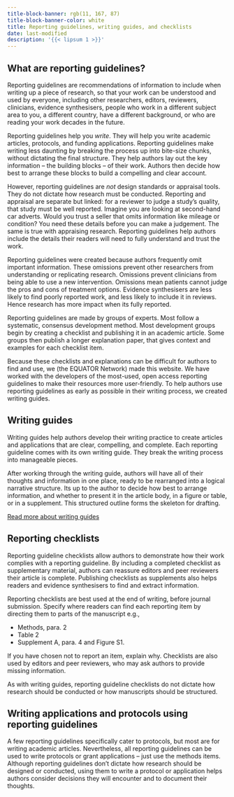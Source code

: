 ```yaml
---
title-block-banner: rgb(11, 167, 87)
title-block-banner-color: white
title: Reporting guidelines, writing guides, and checklists
date: last-modified
description: '{{< lipsum 1 >}}'
---
```


## What are reporting guidelines? {#reporting-guidelines}

Reporting guidelines are recommendations of information to include when writing up a piece of research, 
so that your work can be understood and used by everyone, including other researchers, editors, reviewers, 
clinicians, evidence synthesisers, people who work in a different subject area to you, a different country, 
have a different background, or who are reading your work decades in the future. 

Reporting guidelines help you _write_. They will help you write academic articles, protocols, and funding applications. 
Reporting guidelines make writing less daunting by breaking the process up into bite-size chunks, without dictating the final structure. 
They help authors lay out the key information – the building blocks – of their work. Authors then decide how best to arrange these blocks 
to build a compelling and clear account. 

However, reporting guidelines are _not_ design standards or appraisal tools. They do not dictate how research must be conducted. Reporting and appraisal are separate but linked: for a reviewer to judge a study's quality, that study must be well reported. Imagine you are looking at second-hand car adverts. Would you trust a seller that omits information like mileage or condition? You need these details before you can make a judgement. The same is true with appraising research. Reporting guidelines help authors include the details their readers will need to fully understand and trust the work.

Reporting guidelines were created because authors frequently omit important information. These omissions prevent other researchers from understanding or replicating research. Omissions prevent clinicians from being able to use a new intervention. Omissions mean patients cannot judge the pros and cons of treatment options. Evidence synthesisers are less likely to find poorly reported work, and less likely to include it in reviews. Hence research has more impact when its fully reported.

Reporting guidelines are made by groups of experts. Most follow a systematic, consensus development method. Most development groups begin by creating a checklist and publishing it in an academic article. Some groups then publish a longer explanation paper, that gives context and examples for each checklist item. 

Because these checklists and explanations can be difficult for authors to find and use, we (the EQUATOR Network) made this website. We have worked with the developers of the most-used, open access reporting guidelines to make their resources more user-friendly. To help authors use reporting guidelines as early as possible in their writing process, we created writing guides.

## Writing guides {#writing-guides}

Writing guides help authors develop their writing practice to create articles and applications that are clear, compelling, and complete. 
Each reporting guideline comes with its own writing guide. They break the writing process into manageable pieces. 

After working through the writing guide, authors will have all of their thoughts and information in one place, ready to be rearranged into a logical narrative structure. Its up to the author to decide how best to arrange information, and whether to present it in the article body, in a figure or table, or in a supplement. This structured outline forms the skeleton for drafting. 

[Read more about writing guides](writing-using-reporting-guidelines.qmd)

## Reporting checklists {#reporting-checklists}

Reporting guideline checklists allow authors to demonstrate how their work complies with a reporting guideline. By including a completed checklist as supplementary material, authors can reassure editors and peer reviewers their article is complete. Publishing checklists as supplements also helps readers and evidence synthesisers to find and extract information. 

Reporting checklists are best used at the end of writing, before journal submission. Specify where readers can find each reporting item by directing them to parts of the manuscript e.g., 

- Methods, para. 2
- Table 2
- Supplement A, para. 4 and Figure S1.

If you have chosen not to report an item, explain why. Checklists are also used by editors and peer reviewers, who may ask authors to provide missing information. 

As with writing guides, reporting guideline checklists do not dictate how research should be conducted or how manuscripts should be structured. 

## Writing applications and protocols using reporting guidelines {#writing-applications}

A few reporting guidelines specifically cater to protocols, but most are for writing academic articles. Nevertheless, all reporting guidelines can be used to write protocols or grant applications – just use the methods items. Although reporting guidelines don't dictate how research should be designed or conducted, using them to write a protocol or application helps authors consider decisions they will encounter and to document their thoughts. 

